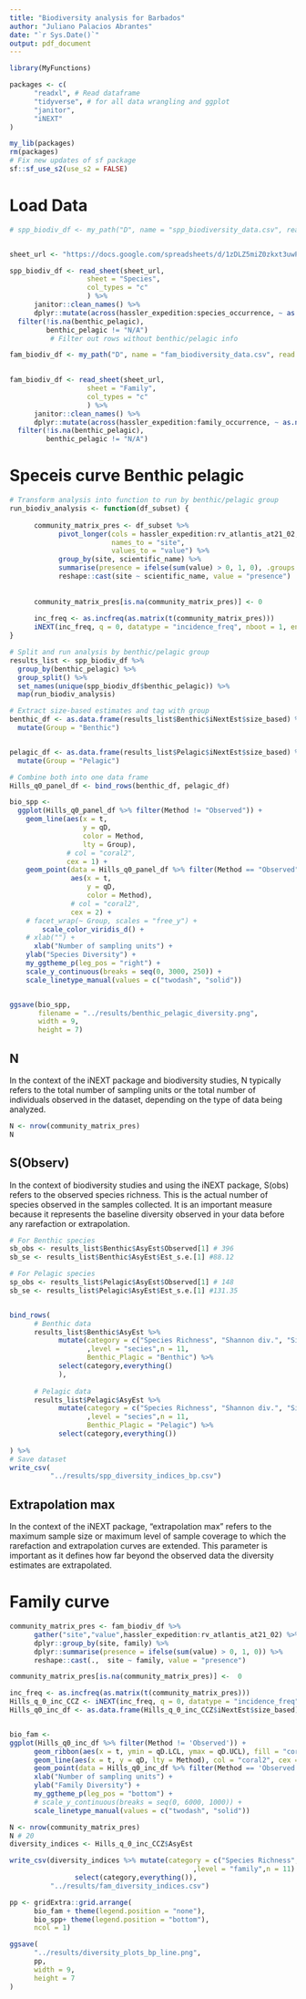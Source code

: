 ```yaml
---
title: "Biodiversity analysis for Barbados"
author: "Juliano Palacios Abrantes"
date: "`r Sys.Date()`"
output: pdf_document
---
```



```r

library(MyFunctions)

packages <- c(
      "readxl", # Read dataframe
      "tidyverse", # for all data wrangling and ggplot
      "janitor",
      "iNEXT"
)

my_lib(packages)
rm(packages)
# Fix new updates of sf package
sf::sf_use_s2(use_s2 = FALSE)
```

# Load Data

```r
# spp_biodiv_df <- my_path("D", name = "spp_biodiversity_data.csv", read = T)


sheet_url <- "https://docs.google.com/spreadsheets/d/1zDLZ5miZ0zkxt3uwPoNs-wWiTkUkr5bfBY41Hj-sqck/edit?gid=0#gid=0"

spp_biodiv_df <- read_sheet(sheet_url,
                   sheet = "Species",
                   col_types = "c"
                   ) %>%
      janitor::clean_names() %>% 
      dplyr::mutate(across(hassler_expedition:species_occurrence, ~ as.numeric(.x))) %>% 
  filter(!is.na(benthic_pelagic),
         benthic_pelagic != "N/A")
          # Filter out rows without benthic/pelagic info

fam_biodiv_df <- my_path("D", name = "fam_biodiversity_data.csv", read = T)
  

fam_biodiv_df <- read_sheet(sheet_url,
                   sheet = "Family",
                   col_types = "c"
                   ) %>%
      janitor::clean_names() %>% 
      dplyr::mutate(across(hassler_expedition:family_occurrence, ~ as.numeric(.x))) %>% 
  filter(!is.na(benthic_pelagic),
         benthic_pelagic != "N/A")

```

# Speceis curve Benthic pelagic 

```r

# Transform analysis into function to run by benthic/pelagic group
run_biodiv_analysis <- function(df_subset) {
  
      community_matrix_pres <- df_subset %>%
            pivot_longer(cols = hassler_expedition:rv_atlantis_at21_02, # Note these must include all columns on data
                         names_to = "site", 
                         values_to = "value") %>%
            group_by(site, scientific_name) %>%
            summarise(presence = ifelse(sum(value) > 0, 1, 0), .groups = "drop") %>%
            reshape::cast(site ~ scientific_name, value = "presence")
      
      
      community_matrix_pres[is.na(community_matrix_pres)] <- 0
      
      inc_freq <- as.incfreq(as.matrix(t(community_matrix_pres)))
      iNEXT(inc_freq, q = 0, datatype = "incidence_freq", nboot = 1, endpoint = 750) # q and qdp is what plots
}

# Split and run analysis by benthic/pelagic group
results_list <- spp_biodiv_df %>%
  group_by(benthic_pelagic) %>%
  group_split() %>%
  set_names(unique(spp_biodiv_df$benthic_pelagic)) %>%
  map(run_biodiv_analysis)

# Extract size-based estimates and tag with group
benthic_df <- as.data.frame(results_list$Benthic$iNextEst$size_based) %>%
  mutate(Group = "Benthic")


pelagic_df <- as.data.frame(results_list$Pelagic$iNextEst$size_based) %>%
  mutate(Group = "Pelagic")

# Combine both into one data frame
Hills_q0_panel_df <- bind_rows(benthic_df, pelagic_df)

bio_spp <-
  ggplot(Hills_q0_panel_df %>% filter(Method != "Observed")) +
    geom_line(aes(x = t,
                  y = qD,
                  color = Method,
                  lty = Group),
              # col = "coral2",
              cex = 1) +
    geom_point(data = Hills_q0_panel_df %>% filter(Method == "Observed"),
               aes(x = t,
                   y = qD,
                   color = Method),
               # col = "coral2",
               cex = 2) +
    # facet_wrap(~ Group, scales = "free_y") +
        scale_color_viridis_d() +
    # xlab("") +
      xlab("Number of sampling units") +
    ylab("Species Diversity") +
    my_ggtheme_p(leg_pos = "right") +
    scale_y_continuous(breaks = seq(0, 3000, 250)) +
    scale_linetype_manual(values = c("twodash", "solid"))


ggsave(bio_spp,
       filename = "../results/benthic_pelagic_diversity.png",
       width = 9,
       height = 7)

```


## N

In the context of the iNEXT package and biodiversity studies, N typically refers to the total number of sampling units or the total number of individuals observed in the dataset, depending on the type of data being analyzed.

```r
N <- nrow(community_matrix_pres)
N
```


## S(Observ)

In the context of biodiversity studies and using the iNEXT package, S(obs) refers to the observed species richness. This is the actual number of species observed in the samples collected. It is an important measure because it represents the baseline diversity observed in your data before any rarefaction or extrapolation.

```r

# For Benthic species
sb_obs <- results_list$Benthic$AsyEst$Observed[1] # 396
sb_se <- results_list$Benthic$AsyEst$Est_s.e.[1] #88.12

# For Pelagic species
sp_obs <- results_list$Pelagic$AsyEst$Observed[1] # 148
sb_se <- results_list$Pelagic$AsyEst$Est_s.e.[1] #131.35


bind_rows(
      # Benthic data
      results_list$Benthic$AsyEst %>% 
            mutate(category = c("Species Richness", "Shannon div.", "Simpson div"),
                   ,level = "secies",n = 11,
                   Benthic_Plagic = "Benthic") %>%
            select(category,everything()
            ),
      
      # Pelagic data
      results_list$Pelagic$AsyEst %>% 
            mutate(category = c("Species Richness", "Shannon div.", "Simpson div"),
                   ,level = "secies",n = 11,
                   Benthic_Plagic = "Pelagic") %>%
            select(category,everything()) 
            
) %>% 
# Save dataset
write_csv(
          "../results/spp_diversity_indices_bp.csv")

```

## Extrapolation max

In the context of the iNEXT package, "extrapolation max" refers to the maximum sample size or maximum level of sample coverage to which the rarefaction and extrapolation curves are extended. This parameter is important as it defines how far beyond the observed data the diversity estimates are extrapolated.


# Family curve

```r

community_matrix_pres <- fam_biodiv_df %>% 
      gather("site","value",hassler_expedition:rv_atlantis_at21_02) %>%
      dplyr::group_by(site, family) %>%
      dplyr::summarise(presence = ifelse(sum(value) > 0, 1, 0)) %>%
      reshape::cast(.,  site ~ family, value = "presence")

community_matrix_pres[is.na(community_matrix_pres)] <-  0

inc_freq <- as.incfreq(as.matrix(t(community_matrix_pres)))
Hills_q_0_inc_CCZ <- iNEXT(inc_freq, q = 0, datatype = "incidence_freq", nboot = 1, endpoint = 250) # q and qdp is what plots
Hills_q0_inc_df <- as.data.frame(Hills_q_0_inc_CCZ$iNextEst$size_based)


bio_fam <-
ggplot(Hills_q0_inc_df %>% filter(Method != 'Observed')) +
      geom_ribbon(aes(x = t, ymin = qD.LCL, ymax = qD.UCL), fill = "coral2", alpha = 0.2, show.legend = FALSE) +      
      geom_line(aes(x = t, y = qD, lty = Method), col = "coral2", cex = 1) +
      geom_point(data = Hills_q0_inc_df %>% filter(Method == 'Observed'), aes(x = t, y = qD), col = "coral2", cex = 2) +
      xlab("Number of sampling units") +
      ylab("Family Diversity") +
      my_ggtheme_p(leg_pos = "bottom") +
      # scale_y_continuous(breaks = seq(0, 6000, 1000)) +
      scale_linetype_manual(values = c("twodash", "solid"))


```

```r
N <- nrow(community_matrix_pres)
N # 20
diversity_indices <- Hills_q_0_inc_CCZ$AsyEst

write_csv(diversity_indices %>% mutate(category = c("Species Richness", "Shannon div.", "Simpson div"),
                                             ,level = "family",n = 11) %>% 
                select(category,everything()),
          "../results/fam_diversity_indices.csv")

```

```r

pp <- gridExtra::grid.arrange(
      bio_fam + theme(legend.position = "none"),
      bio_spp+ theme(legend.position = "bottom"),
      ncol = 1)

ggsave(
      "../results/diversity_plots_bp_line.png",
      pp,
      width = 9,
      height = 7
)


```

